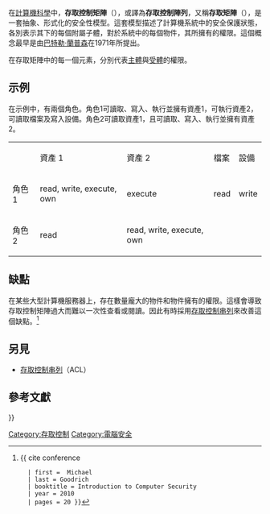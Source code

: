 {{noteTA
|T=zh-cn:访问控制矩陣;zh-tw:存取控制矩陣; zh-hk:存取控制矩陣;
|1=zh-cn:访问;zh-tw:存取; zh-hk:存取;
|G1=IT}}

在[[計算機科學|計算機科學]]中，'''存取控制矩陣'''（{{lang-en| Access Control Matrix}}），或譯為'''存取控制陣列'''，又稱'''存取矩陣'''（{{lang|en|Access Matrix}}），是一套抽象、形式化的安全性模型。這套模型描述了計算機系統中的安全保護狀態，各別表示其下的每個附屬子體，對於系統中的每個物件，其所擁有的權限。這個概念最早是由[[巴特勒·蘭普森|巴特勒·蘭普森]]在1971年所提出。{{R|:1}}

在存取矩陣中的每一個元素，分別代表[[主體|主體]]與[[受體|受體]]的權限。

==示例==
在示例中，有兩個角色。角色1可讀取、寫入、執行並擁有資產1，可執行資產2，可讀取檔案及寫入設備。角色2可讀取資產1，且可讀取、寫入、執行並擁有資產2。
<center>
{| border=1 cellspacing=0 cellpadding=5
|
| 資產 1
| 資產 2
| 檔案
| 設備
|- 
| 角色 1
| read, write, execute, own
| execute
| read
| write
|-
| 角色 2
| read
| read, write, execute, own
|
|
|}
</center>

==缺點==
在某些大型計算機服務器上，存在數量龐大的物件和物件擁有的權限。這樣會導致存取控制矩陣過大而難以一次性查看或閱讀。因此有時採用[[存取控制串列|存取控制串列]]來改善這個缺點。<ref>
{{ cite conference
   | first =  Michael 
   | last = Goodrich
   | booktitle = Introduction to Computer Security 
   | year = 2010
   | pages = 20 }}
</ref>

==另見==
* [[存取控制串列|存取控制串列]]（ACL）

==參考文獻==
{{reflist|
<ref name=":1">{{ cite conference|first = Butler W.|last = Lampson |title = Protection|booktitle = Proceedings of the 5th Princeton Conference on Information Sciences and Systems
 |year = 1971| pages = 437 }}</ref>
}}

[[Category:存取控制|Category:存取控制]]
[[Category:電腦安全|Category:電腦安全]]